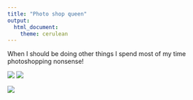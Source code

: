 ```yaml
---
title: "Photo shop queen"
output: 
  html_document:
    theme: cerulean
---
```

When I should be doing other things I spend most of my time photoshopping nonsense! 

![](13765859_1138718256186489_6967210482851278644_o.jpg)
![](10945078_832317643493220_403502888254112508_o.jpg)

![](Screen Shot 2018-08-15 at 10.50.11 PM.png)